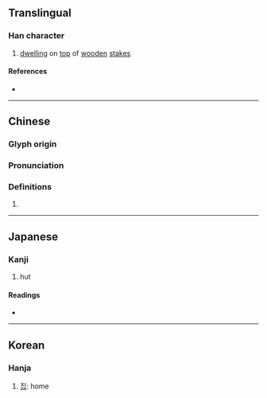{{character info/new}}
==Translingual==

===Han character===
{{Han char|rn=75|rad=木|as=12|sn=16|four=48966|canj=DCWA|ids=⿰木曾}}

# [[dwelling]] on [[top]] of [[wooden]] [[stake]]s

====References====
* {{Han ref|kx=0555.020|dkj=15586|dj=0943.150|hdz=21296.020|uh=6A67|ud=27239|bh=E9C1|bd=59841}}

----

==Chinese==
{{zh-forms}}

===Glyph origin===
{{Han etym}}

===Pronunciation===
{{zh-pron
|m=zēng
|c=zang1
|mc=y
|oc=y
|ma=
|cat=n
}}

===Definitions===
{{zh-hanzi}}

# {{rfdef|zh}}

----

==Japanese==

===Kanji===
{{ja-kanji|grade=|rs=木12}}

# hut

====Readings====
* {{ja-readings|on=[[そう]] (sō), [[しょう]] (shō), [[ぞう]] (zō)|kun=[[そまい]] (somai)}}

----

==Korean==

===Hanja===
{{ko-hanja|hangeul=증|eumhun=|rv=jeung|mr=chŭng|y=cung}}

# [[집]]: home